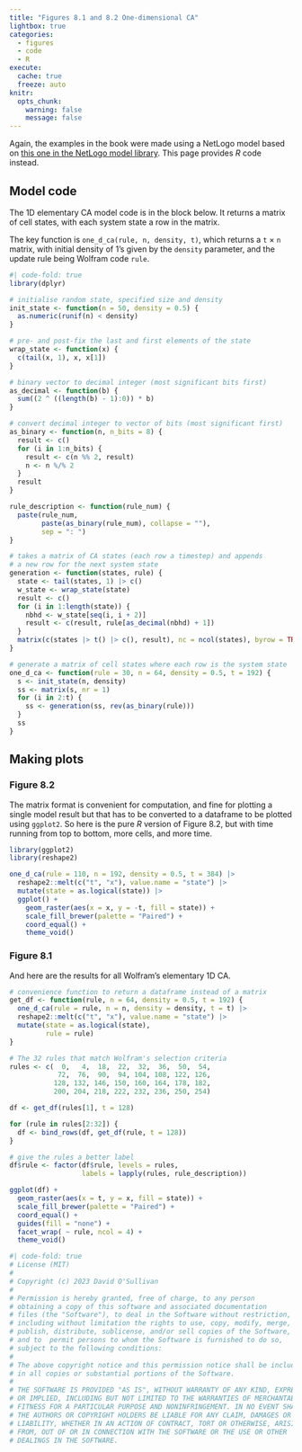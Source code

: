 ```yaml
---
title: "Figures 8.1 and 8.2 One-dimensional CA"
lightbox: true
categories: 
  - figures
  - code
  - R
execute: 
  cache: true
  freeze: auto
knitr:
  opts_chunk: 
    warning: false
    message: false
---
```


Again, the examples in the book were made using a NetLogo model based on [this one in the NetLogo model library](http://ccl.northwestern.edu/netlogo/models/CA1DElementary). This page provides _R_ code instead.

## Model code
The 1D elementary CA model code is in the block below. It returns a matrix of cell states, with each system state a row in the matrix.

The key function is `one_d_ca(rule, n, density, t)`, which returns a `t` $\times$ `n` matrix, with initial density of 1's given by the `density` parameter, and the update rule being Wolfram code `rule`.

```r
#| code-fold: true
library(dplyr)

# initialise random state, specified size and density
init_state <- function(n = 50, density = 0.5) {
  as.numeric(runif(n) < density)
}

# pre- and post-fix the last and first elements of the state
wrap_state <- function(x) {
  c(tail(x, 1), x, x[1])
}

# binary vector to decimal integer (most significant bits first)
as_decimal <- function(b) {
  sum((2 ^ ((length(b) - 1):0)) * b)
}

# convert decimal integer to vector of bits (most significant first)
as_binary <- function(n, n_bits = 8) {
  result <- c()
  for (i in 1:n_bits) {
    result <- c(n %% 2, result)
    n <- n %/% 2
  }
  result
}

rule_description <- function(rule_num) {
  paste(rule_num, 
        paste(as_binary(rule_num), collapse = ""), 
        sep = ": ")
}

# takes a matrix of CA states (each row a timestep) and appends
# a new row for the next system state
generation <- function(states, rule) {
  state <- tail(states, 1) |> c()
  w_state <- wrap_state(state)
  result <- c()
  for (i in 1:length(state)) {
    nbhd <- w_state[seq(i, i + 2)]
    result <- c(result, rule[as_decimal(nbhd) + 1])
  }
  matrix(c(states |> t() |> c(), result), nc = ncol(states), byrow = TRUE)
}

# generate a matrix of cell states where each row is the system state
one_d_ca <- function(rule = 30, n = 64, density = 0.5, t = 192) {
  s <- init_state(n, density)
  ss <- matrix(s, nr = 1)
  for (i in 2:t) {
    ss <- generation(ss, rev(as_binary(rule)))
  }
  ss
}
```

## Making plots
### Figure 8.2
The matrix format is convenient for computation, and fine for plotting a single model result but that has to be converted to a dataframe to be plotted using `ggplot2`. So here is the pure _R_ version of Figure 8.2, but with time running from top to bottom, more cells, and more time.

```r
library(ggplot2)
library(reshape2)

one_d_ca(rule = 110, n = 192, density = 0.5, t = 384) |>
  reshape2::melt(c("t", "x"), value.name = "state") |>
  mutate(state = as.logical(state)) |>
  ggplot() +
    geom_raster(aes(x = x, y = -t, fill = state)) + 
    scale_fill_brewer(palette = "Paired") +
    coord_equal() +
    theme_void()
```

### Figure 8.1
And here are the results for all Wolfram's elementary 1D CA.

```r
# convenience function to return a dataframe instead of a matrix
get_df <- function(rule, n = 64, density = 0.5, t = 192) {
  one_d_ca(rule = rule, n = n, density = density, t = t) |>
  reshape2::melt(c("t", "x"), value.name = "state") |>
  mutate(state = as.logical(state),
         rule = rule)
}

# The 32 rules that match Wolfram's selection criteria
rules <- c(  0,   4,  18,  22,  32,  36,  50,  54,
            72,  76,  90,  94, 104, 108, 122, 126,
           128, 132, 146, 150, 160, 164, 178, 182,
           200, 204, 218, 222, 232, 236, 250, 254)

df <- get_df(rules[1], t = 128)

for (rule in rules[2:32]) {
  df <- bind_rows(df, get_df(rule, t = 128))
}

# give the rules a better label
df$rule <- factor(df$rule, levels = rules,
                  labels = lapply(rules, rule_description))

ggplot(df) +
  geom_raster(aes(x = t, y = x, fill = state)) + 
  scale_fill_brewer(palette = "Paired") +
  coord_equal() +
  guides(fill = "none") +
  facet_wrap( ~ rule, ncol = 4) +
  theme_void()
```


```r
#| code-fold: true
# License (MIT)
#
# Copyright (c) 2023 David O'Sullivan
#
# Permission is hereby granted, free of charge, to any person
# obtaining a copy of this software and associated documentation
# files (the "Software"), to deal in the Software without restriction,
# including without limitation the rights to use, copy, modify, merge,
# publish, distribute, sublicense, and/or sell copies of the Software,
# and to  permit persons to whom the Software is furnished to do so,
# subject to the following conditions:
#
# The above copyright notice and this permission notice shall be included
# in all copies or substantial portions of the Software.
#
# THE SOFTWARE IS PROVIDED "AS IS", WITHOUT WARRANTY OF ANY KIND, EXPRESS
# OR IMPLIED, INCLUDING BUT NOT LIMITED TO THE WARRANTIES OF MERCHANTABILITY,
# FITNESS FOR A PARTICULAR PURPOSE AND NONINFRINGEMENT. IN NO EVENT SHALL
# THE AUTHORS OR COPYRIGHT HOLDERS BE LIABLE FOR ANY CLAIM, DAMAGES OR OTHER
# LIABILITY, WHETHER IN AN ACTION OF CONTRACT, TORT OR OTHERWISE, ARISING
# FROM, OUT OF OR IN CONNECTION WITH THE SOFTWARE OR THE USE OR OTHER
# DEALINGS IN THE SOFTWARE.
```
